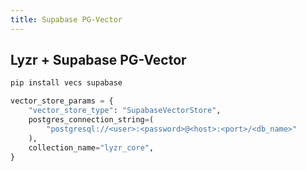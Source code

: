 ---
title: Supabase PG-Vector 
---

## Lyzr + Supabase PG-Vector

```bash
pip install vecs supabase
```

```python
vector_store_params = {
    "vector_store_type": "SupabaseVectorStore",
    postgres_connection_string=(
        "postgresql://<user>:<password>@<host>:<port>/<db_name>"
    ),
    collection_name="lyzr_core",
}
```
